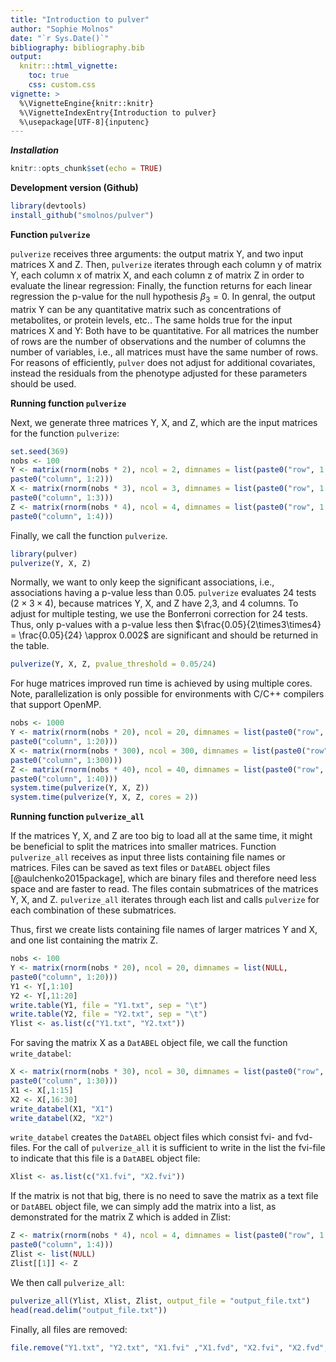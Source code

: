 ```yaml
---
title: "Introduction to pulver"
author: "Sophie Molnos"
date: "`r Sys.Date()`"
bibliography: bibliography.bib
output:
  knitr:::html_vignette:
    toc: true
    css: custom.css
vignette: >
  %\VignetteEngine{knitr::knitr}
  %\VignetteIndexEntry{Introduction to pulver}
  %\usepackage[UTF-8]{inputenc}
---
```

***Installation***
```r
knitr::opts_chunk$set(echo = TRUE)
```
**Development version (Github)**
```r
library(devtools)
install_github("smolnos/pulver")
```

**Function ```pulverize```**

```pulverize``` receives three arguments: the output matrix Y, and two input matrices X and Z. Then, ```pulverize``` iterates through each column y of matrix Y, each column x of matrix X, and each column z of matrix Z in order to evaluate the linear regression:
\begin{equation}
    y = \beta_0 + \beta_1 x + \beta_2 z + \beta_3 x z.
\end{equation}
Finally, the function returns for each linear regression the p-value for the null hypothesis $\beta_3 = 0$.
In genral, the output matrix Y can be any quantitative matrix such as concentrations of metabolites, or protein levels, etc.. The same holds true for the input matrices X and Y: Both have to be quantitative. For all matrices the number of rows are the number of observations and the number of columns the number of variables, i.e., all matrices must have the same number of rows.
For reasons of efficiently, ```pulver``` does not adjust for additional covariates, instead the residuals from the phenotype adjusted for these parameters should be used.

**Running function ```pulverize```**

Next, we generate three matrices Y, X, and Z, which are the input matrices for the function ```pulverize```:

```r
set.seed(369)
nobs <- 100
Y <- matrix(rnorm(nobs * 2), ncol = 2, dimnames = list(paste0("row", 1:nobs),
paste0("column", 1:2)))
X <- matrix(rnorm(nobs * 3), ncol = 3, dimnames = list(paste0("row", 1:nobs),
paste0("column", 1:3)))
Z <- matrix(rnorm(nobs * 4), ncol = 4, dimnames = list(paste0("row", 1:nobs),
paste0("column", 1:4)))
```

Finally, we call the function ```pulverize```.

```r
library(pulver)
pulverize(Y, X, Z)
```
Normally, we want to only keep the significant associations, i.e., associations having a p-value less than 0.05. ```pulverize``` evaluates 24 tests ($2 \times 3 \times 4$), because matrices Y, X, and Z have 2,3, and 4 columns. To adjust for multiple testing, we use the Bonferroni correction for 24 tests. Thus, only p-values with a p-value less then $\frac{0.05}{2\times3\times4} = \frac{0.05}{24} \approx 0.002$ are significant and should be returned in the table.

```r
pulverize(Y, X, Z, pvalue_threshold = 0.05/24)
```

For huge matrices improved run time is achieved by using multiple cores. Note, parallelization is only possible for environments with C/C++ compilers that support OpenMP.
```r
nobs <- 1000
Y <- matrix(rnorm(nobs * 20), ncol = 20, dimnames = list(paste0("row", 1:nobs),
paste0("column", 1:20)))
X <- matrix(rnorm(nobs * 300), ncol = 300, dimnames = list(paste0("row", 1:nobs),
paste0("column", 1:300)))
Z <- matrix(rnorm(nobs * 40), ncol = 40, dimnames = list(paste0("row", 1:nobs),
paste0("column", 1:40)))
system.time(pulverize(Y, X, Z))
system.time(pulverize(Y, X, Z, cores = 2))
```

**Running function ```pulverize_all```**

If the matrices Y, X, and Z are too big to load all at the same time, it might be beneficial to split the matrices into smaller matrices. Function ```pulverize_all``` receives as input three lists containing file names or matrices.
Files can be saved as text files or ```DatABEL``` object files [@aulchenko2015package], which are binary files and therefore need less space and are faster to read.
The files contain submatrices of the matrices Y, X, and Z. ```pulverize_all``` iterates through each list and calls ```pulverize``` for each combination of these submatrices.

Thus, first we create lists containing file names of larger matrices Y and X, and one list containing the matrix Z.
```r
nobs <- 100
Y <- matrix(rnorm(nobs * 20), ncol = 20, dimnames = list(NULL,
paste0("column", 1:20)))
Y1 <- Y[,1:10]
Y2 <- Y[,11:20]
write.table(Y1, file = "Y1.txt", sep = "\t")
write.table(Y2, file = "Y2.txt", sep = "\t")
Ylist <- as.list(c("Y1.txt", "Y2.txt"))
```
For saving the matrix X as a ```DatABEL``` object file, we call the function ```write_databel```:
```r
X <- matrix(rnorm(nobs * 30), ncol = 30, dimnames = list(paste0("row", 1:nobs),
paste0("column", 1:30)))
X1 <- X[,1:15]
X2 <- X[,16:30]
write_databel(X1, "X1")
write_databel(X2, "X2")
```
```write_databel``` creates the ```DatABEL``` object files which consist fvi- and fvd-files. For the call of ```pulverize_all``` it is sufficient to write in the list the fvi-file to indicate that this file is a ```DatABEL``` object file:
```r
Xlist <- as.list(c("X1.fvi", "X2.fvi"))
```
If the matrix is not that big, there is no need to save the matrix as a text file or ```DatABEL``` object file, we can simply add the matrix into a list, as demonstrated for the matrix Z which is added in Zlist:

```r
Z <- matrix(rnorm(nobs * 4), ncol = 4, dimnames = list(paste0("row", 1:nobs),
paste0("column", 1:4)))
Zlist <- list(NULL)
Zlist[[1]] <- Z
```

We then call ```pulverize_all```:
```r
pulverize_all(Ylist, Xlist, Zlist, output_file = "output_file.txt")
head(read.delim("output_file.txt"))
```
Finally, all files are removed:
```r
file.remove("Y1.txt", "Y2.txt", "X1.fvi" ,"X1.fvd", "X2.fvi", "X2.fvd", "output_file.txt")
```
